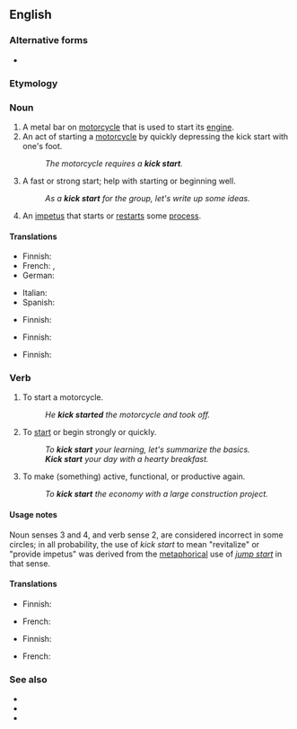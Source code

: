 {{also|kickstart|kick-start}}
==English==
{{wikipedia}}

===Alternative forms===
* {{l|en|kick-start}}

===Etymology===
{{compound|en|kick|start}}

===Noun===
{{en-noun|kick starts}}

# A metal bar on [[motorcycle]] that is used to start its [[engine]].
# An act of starting a [[motorcycle]] by quickly depressing the kick start with one's foot.
#: ''The motorcycle requires a '''kick start'''.''
# A fast or strong start; help with starting or beginning well.
#: ''As a '''kick start''' for the group, let's write up some ideas.''
# An [[impetus]] that starts or [[restart]]s some [[process]].

====Translations====
{{trans-top|metal bar on motorcycle|1}}
* Finnish: {{t|fi|käynnistyspoljin}}
* French: {{t|fr|démarreur au pied|m}}, {{t|fr|pédale de mise en marche|m}}
* German: {{t|de|Kickstarter|m}}
{{trans-mid}}
* Italian: {{t|it|impianto di avviamento|m}}
* Spanish: {{t|es|pedal de arranque|m}}
{{trans-bottom}}

{{trans-top|act of starting a motorcycle|2}}
* Finnish: {{t|fi|käynnistyspotku}}
{{trans-mid}}
{{trans-bottom}}

{{trans-top|fast or strong start|3}}
* Finnish: {{t|fi|käynnistyspotku}}
{{trans-mid}}
{{trans-bottom}}

{{trans-top|impetus that starts a process|4}}
* Finnish: {{t+|fi|käynnistys}}
{{trans-mid}}
{{trans-bottom}}

===Verb===
{{en-verb}}

# {{lb|en|transitive}} To start a motorcycle.
#: ''He '''kick started''' the motorcycle and took off.''
# {{lb|en|transitive}} To [[start]] or begin strongly or quickly.
#: ''To '''kick start''' your learning, let's summarize the basics.''
#: '''''Kick start''' your day with a hearty breakfast.''
# {{lb|en|transitive}} To make (something) active, functional, or productive again.
#: ''To '''kick start''' the economy with a large construction project.''

====Usage notes====
Noun senses 3 and 4, and verb sense 2, are considered incorrect in some circles; in all probability, the use of ''kick start'' to mean "revitalize" or "provide impetus" was derived from the [[metaphor]]ical use of ''[[jump start]]'' in that sense.

====Translations====
{{trans-top|to start a motorcycle}}
* Finnish: {{t|fi|[[polkaista]] [[käyntiin]]}}
{{trans-mid}}
* French: {{t|fr|démarrer au kick}}
{{trans-bottom}}

{{trans-top|to start or begin strongly}}
* Finnish: {{t|fi|[[polkaista]] [[käyntiin]]}}
{{trans-mid}}
* French: {{t|fr|démarrer (la journée) en beauté}}
{{trans-bottom}}

{{trans-top|to make (something) active, functional, or productive again}}
{{trans-bottom}}

===See also===
* {{l|en|head start}}
* {{l|en|jump start}}
* {{l|en|kick off}}